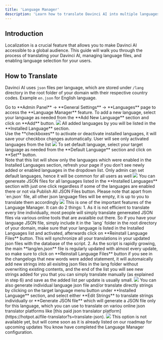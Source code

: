 ```yaml
---
title: 'Language Manager'
description: 'Learn how to translate Davinci AI into multiple languages and manage language settings for your users.'
---
```


## Introduction

Localization is a crucial feature that allows you to make Davinci AI accessible to a global audience. This guide will walk you through the process of translating your Davinci AI, managing language files, and enabling language selection for your users.

## How to Translate

Davinci AI uses `json` files per language, which are stored under `/lang` directory in the root folder of your domain with their respective country codes. Example `en.json` for English language.

<Steps>
  <Step title="Overview">
    Go to **Admin Panel** -> **General Settings** -> **Languages** page to access the **Language Manager** feature.  
  </Step>
  <Step title="Add New Language">
    To add a new language, select your language as needed from the **Add New Language** section and click on **Add** button.
    <img src="/images/advanced/language/language-1.png" />
  </Step>
  <Step title="Installed Languages">
    All added languages by you will be listed in the **Installed Language** section. <br />
    Use the **checkboxes** to activate or deactivate installed languages, it will save your checkbox changes automatically.
    <Note>User will see only activated languages from the list</Note>
    <img src="/images/advanced/language/language-2.png" />
  </Step>
  <Step title="Set Default Language">
    To set default language, select your target language as needed from the **Default Language** section and click on **Set** button. <br />
    Note that this list will show only the languages which were enabled in the Installed Languages section, refresh your page if you don't see newly added or enabled languages in the dropdown list.
    <Tip>Only admin can set default languages, hence it will be common for all users as well</Tip>
    <img src="/images/advanced/language/language-3.png" />
  </Step>
  <Step title="Generate All JSON Files">
    You can genereate JSON files for all languages listed in the **Installed Languages** section with just one click regardless if some of the languages are enabled there or not via Publish All JSON Files button.
    <Warning>Please note that apart from `en.json` file, all other json language files will be empty, it is up to you to translate them accordingly</Warning>
    <img src="/images/advanced/language/language-4.png" />
  </Step>
  <Step title="Synchronize Your JSON files and Main (English) JSON Files">
     This is one of the important features of the Language Manager. It can do 2 things:
     1. As it is not efficient to translate every line individually, most people will simply translate genereated JSON files via various online tools that are avaialble out there. So if you have your language JSON file, simply include it in the `lang` folder in the root directory of your domain, make sure that your language is listed in the Installed Languages list and activated, afterwards click on **Reinstall Language Files** button. This will synchronize all your translations in your updated json files with the database of the script. 
     2. As the script is rapidly growing, the main **lang/en.json** file is regularly updated with almost every update, so make sure to click on **Reinstall Language Files** button if you see in the changelogs that new words were added statement, it will automaically add new strings into all exisitng json files in the lang folder without overwriting existing contents, and the end of the list you will see new strings added for you that you can simply translate manually (as explained in step 6) and save as the added list per update is usually small.
    <img src="/images/advanced/language/language-4.png" />
  </Step>
  <Step title="Translate Individual Strings">
    You can also generate individual language json file and/or translate directly strings by clicking on the target language menu button under **Installed Language** section, and select either **Edit Strings** to translate strings individually or **Generate JSON file** which will generate a JSON file only for this language, which you can use to translate on variou online json translator platforms like [this paid json translator platform](https://hotpot.ai/file-translator?s=translate-json).
    <img src="/images/advanced/language/language-5.png" />
  </Step>
  <Step title="Add New Custom Strings via Language Manager">
    <Warning>This option is not available yet, but will come soon as it is already listed on our roadmap for upcoming updates</Warning>
  </Step>
  <Step title="Final">
    You know have completed the Language Manager configuration. 
  </Step>
</Steps>


